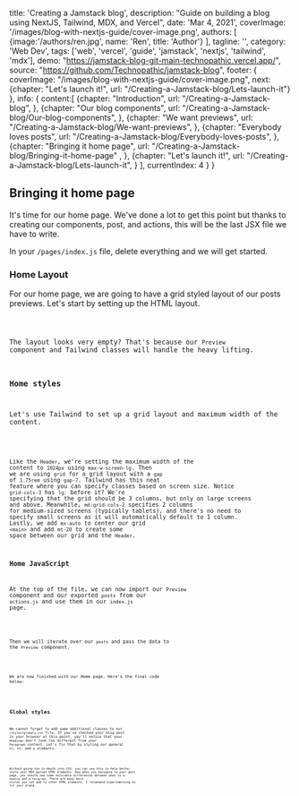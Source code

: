 


  title: 'Creating a Jamstack blog',
  description: "Guide on building a blog using NextJS, Tailwind, MDX, and Vercel",
  date: 'Mar 4, 2021',
  coverImage: '/images/blog-with-nextjs-guide/cover-image.png',
  authors: [
    {image:'/authors/ren.jpg', name: 'Ren', title: 'Author'}
  ],
  tagline: '',
  category: 'Web Dev',
  tags: ['web', 'vercel', 'guide', 'jamstack', 'nextjs', 'tailwind', 'mdx'],
  demo: "https://jamstack-blog-git-main-technopathic.vercel.app/",
  source: "https://github.com/Technopathic/jamstack-blog",
  footer: {
    coverImage: "/images/blog-with-nextjs-guide/cover-image.png",
    next: {chapter: "Let's launch it!", url: "/Creating-a-Jamstack-blog/Lets-launch-it"}
  },
  info: {
    content:[
      {chapter: "Introduction",
        url: "/Creating-a-Jamstack-blog",
      },
      {chapter: "Our blog components",
        url: "/Creating-a-Jamstack-blog/Our-blog-components",
      },
      {chapter: "We want previews", 
        url: "/Creating-a-Jamstack-blog/We-want-previews",
      },
      {chapter: "Everybody loves posts", 
        url: "/Creating-a-Jamstack-blog/Everybody-loves-posts",
      },
      {chapter: "Bringing it home page",
        url: "/Creating-a-Jamstack-blog/Bringing-it-home-page" ,
      },
      {chapter: "Let's launch it!", 
        url: "/Creating-a-Jamstack-blog/Lets-launch-it",
      }
    ],
    currentIndex: 4
  }
}


## Bringing it home page
It's time for our home page. We've done a lot to get this point but thanks to creating our components, post, and actions, this will be the last JSX file we have to write. 

In your `/pages/index.js` file, delete everything and we will get started.

### Home Layout
For our home page, we are going to have a grid styled layout of our posts previews. Let's start by setting up the HTML layout.

<Code content={28} data={data} image="/image/blog-with-nextjs-guide/28.svg" />


The layout looks very empty? That's because our `Preview` component and Tailwind classes will handle the heavy lifting.

### Home styles
Let's use Tailwind to set up a grid layout and maximum width of the content. 

<Code content={29} data={data} image="/image/blog-with-nextjs-guide/29.svg" />

Like the `Header`, we're setting the maximum width of the content to `1024px` using `max-w-screen-lg`. Then we are using `grid` for a grid layout with a `gap` of `1.75rem` using `gap-7`. Tailwind has this neat feature where you can specify classes based on screen size. Notice `grid-cols-3` has `lg:` before it? We're specifying that the grid should be 3 columns, but only on large screens and above. Meanwhile, `md:grid-cols-2` specifies 2 columns for medium-sized screens (typically tablets), and there's no need to specify small screens as it will automatically default to 1 column. Lastly, we add `mx-auto` to center our grid `<main>` and add `mt-20` to create some space between our grid and the `Header`. 

### Home JavaScript
At the top of the file, we can now import our `Preview` component and our exported `posts` from our `actions.js` and use them in our `index.js` page. 

<Code content={30} data={data} image="/image/blog-with-nextjs-guide/30.svg" />

Then we will iterate over our `posts` and pass the data to the `Preview` component. 

<Code content={31} data={data} image="/image/blog-with-nextjs-guide/31.svg" />

We are now finished with our Home page. Here's the final code below:

<Code content={32} data={data} image="/image/blog-with-nextjs-guide/32.svg" />

## Global styles
We cannot forget to add some additional classes to our `/styles/globals.css` file. If you've checked your blog post in your browser at this point, you'll notice that your `Headings` don't look too different from your `Paragraph` content. Let's fix that by styling our general `h1`, `h2`, and `p` elements.

<Code content={33} data={data} image="/image/blog-with-nextjs-guide/33.svg" />

Without going too in-depth into CSS, you can use this to help better style your MDX-parsed HTML elements. Now when you navigate to your post page, you should see some noticable differences between what is a `Heading` and a `Paragraph`. There are many more styles you can add to other HTML elements, I recommend experimenting to fit your brand.